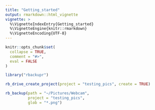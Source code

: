 ```yaml
---
title: "Getting_started"
output: rmarkdown::html_vignette
vignette: >
  %\VignetteIndexEntry{Getting_started}
  %\VignetteEngine{knitr::rmarkdown}
  %\VignetteEncoding{UTF-8}
---
```


```r
knitr::opts_chunk$set(
  collapse = TRUE,
  comment = "#>",
  eval = FALSE
)
```

```r
library("rbackupr")
```



```r
rb_drive_create_project(project = "testing_pics", create = TRUE)

rb_backup(path = "~/Pictures/Webcam",
          project = "testing_pics",
          glob = "*.png")
```

